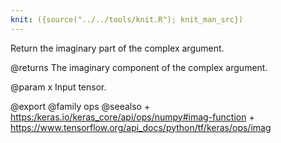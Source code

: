 ```yaml
---
knit: ({source("../../tools/knit.R"); knit_man_src})
---
```

Return the imaginary part of the complex argument.

@returns
    The imaginary component of the complex argument.

@param x Input tensor.

@export
@family ops
@seealso
+ <https:/keras.io/keras_core/api/ops/numpy#imag-function>
+ <https://www.tensorflow.org/api_docs/python/tf/keras/ops/imag>
